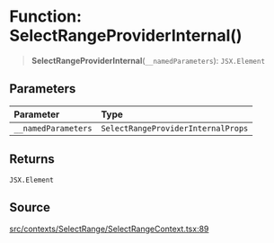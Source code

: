 # Function: SelectRangeProviderInternal()

> **SelectRangeProviderInternal**(`__namedParameters`): `JSX.Element`

## Parameters

| Parameter | Type |
| :------ | :------ |
| `__namedParameters` | `SelectRangeProviderInternalProps` |

## Returns

`JSX.Element`

## Source

[src/contexts/SelectRange/SelectRangeContext.tsx:89](https://github.com/gpbl/react-day-picker/blob/56bfb649e/src/contexts/SelectRange/SelectRangeContext.tsx#L89)
